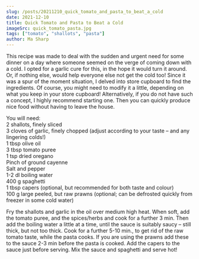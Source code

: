```yaml
---
slug: /posts/20211210_quick_tomato_and_pasta_to_beat_a_cold
date: 2021-12-10
title: Quick Tomato and Pasta to Beat a Cold
imageSrc: quick_tomato_pasta.jpg
tags: ["tomato", "shallots", "pasta"]
author: Ma Sharp
---
```

This recipe was made to deal with the sudden and urgent need for some dinner on a day where someone seemed on the verge of coming down with a cold. I opted for a garlic cure for this, in the hope it would turn it around. Or, if nothing else, would help everyone else not get the cold too! Since it was a spur of the moment situation, I delved into store cupboard to find the ingredients. Of course, you might need to modify it a little, depending on what you keep in your store cupboard! Alternatively, if you do not have such a concept, I highly recommend starting one. Then you can quickly produce nice food without having to leave the house.  
  
You will need:  
2 shallots, finely sliced  
3 cloves of garlic, finely chopped (adjust according to your taste – and any lingering colds!)  
1 tbsp olive oil  
3 tbsp tomato puree  
1 tsp dried oregano  
Pinch of ground cayenne  
Salt and pepper  
1-2 dl boiling water  
400 g spaghetti  
1 tbsp capers (optional, but recommended for both taste and colour)  
100 g large peeled, but raw prawns (optional; can be defrosted quickly from freezer in some cold water)  
  
Fry the shallots and garlic in the oil over medium high heat. When soft, add the tomato puree, and the spices/herbs and cook for a further 3 min. Then add the boiling water a little at a time, until the sauce is suitably saucy – still thick, but not too thick. Cook for a further 5-10 min., to get rid of the raw tomato taste, while the pasta cooks. If you are using the prawns add these to the sauce 2-3 min before the pasta is cooked. Add the capers to the sauce just before serving. Mix the sauce and spaghetti and serve hot! 
